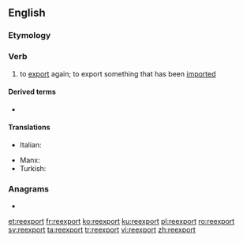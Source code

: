 ==English==

===Etymology===
{{prefix|re|export|lang=en}}

===Verb===
{{en-verb}}

# to [[export]] again; to export something that has been [[import]]ed

====Derived terms====
* {{l|en|reexportation}}

====Translations====
{{trans-top|to export again}}
* Italian: {{t|it|riesportare}}
{{trans-mid}}
* Manx: {{t|gv|aa-assphurtee}}
* Turkish: {{t+|tr|reeksport}}
{{trans-bottom}}

===Anagrams===
* {{l|en|exporter}}

[[et:reexport]]
[[fr:reexport]]
[[ko:reexport]]
[[ku:reexport]]
[[pl:reexport]]
[[ro:reexport]]
[[sv:reexport]]
[[ta:reexport]]
[[tr:reexport]]
[[vi:reexport]]
[[zh:reexport]]